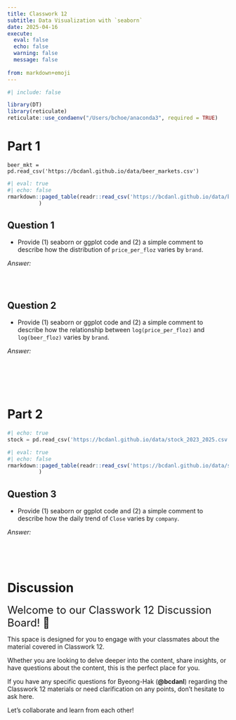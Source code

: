 ```yaml
---
title: Classwork 12
subtitle: Data Visualization with `seaborn`
date: 2025-04-16
execute: 
  eval: false
  echo: false
  warning: false
  message: false
  
from: markdown+emoji
---
```


```r
#| include: false

library(DT)
library(reticulate)
reticulate::use_condaenv("/Users/bchoe/anaconda3", required = TRUE)
```


# Part 1

```.python
beer_mkt = pd.read_csv('https://bcdanl.github.io/data/beer_markets.csv')
```


```r
#| eval: true
#| echo: false
rmarkdown::paged_table(readr::read_csv('https://bcdanl.github.io/data/beer_markets.csv')
          )
```



## Question 1

- Provide (1) seaborn or ggplot code and (2) a simple comment to describe how the distribution of `price_per_floz` varies by `brand`.


*Answer:*
```python

```

<br>

## Question 2

- Provide (1) seaborn or ggplot code and (2) a simple comment to describe how the relationship between `log(price_per_floz)` and `log(beer_floz)` varies by `brand`.

*Answer:*
```python

```

<br><br><br>

# Part 2

```python
#| echo: true
stock = pd.read_csv('https://bcdanl.github.io/data/stock_2023_2025.csv')
```


```r
#| eval: true
#| echo: false
rmarkdown::paged_table(readr::read_csv('https://bcdanl.github.io/data/stock_2023_2025.csv')
          )
```


## Question 3

- Provide (1) seaborn or ggplot code and (2) a simple comment to describe how the daily trend of `Close` varies by `company`.


*Answer:*
```python

```

<br><br>

# Discussion

<font size = "5">Welcome to our Classwork 12 Discussion Board! 👋 </font>


This space is designed for you to engage with your classmates about the material covered in Classwork 12.

Whether you are looking to delve deeper into the content, share insights, or have questions about the content, this is the perfect place for you.

If you have any specific questions for Byeong-Hak (**@bcdanl**) regarding the Classwork 12 materials or need clarification on any points, don't hesitate to ask here. 

Let's collaborate and learn from each other!

